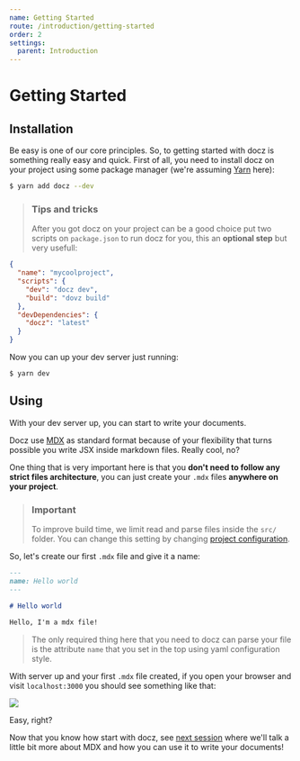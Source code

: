 ```yaml
---
name: Getting Started
route: /introduction/getting-started
order: 2
settings:
  parent: Introduction
---
```


# Getting Started

## Installation

Be easy is one of our core principles. So, to getting started with docz is something really easy and quick. First of all, you need to install docz on your project using some package manager (we're assuming [Yarn](https://yarnpkg.com/) here):

```bash
$ yarn add docz --dev
```

> ### Tips and tricks
>
> After you got docz on your project can be a good choice put two scripts on `package.json` to run docz for you, this an **optional step** but very usefull:

```json
{
  "name": "mycoolproject",
  "scripts": {
    "dev": "docz dev",
    "build": "dovz build"
  },
  "devDependencies": {
    "docz": "latest"
  }
}
```

Now you can up your dev server just running:

```
$ yarn dev
```

## Using

With your dev server up, you can start to write your documents.

Docz use [MDX](https://github.com/mdx-js/specification) as standard format because of your flexibility that turns possible you write JSX inside markdown files. Really cool, no?

One thing that is very important here is that you **don't need to follow any strict files architecture**, you can just create your `.mdx` files **anywhere on your project**.

> ### Important
>
> To improve build time, we limit read and parse files inside the `src/` folder. You can change this setting by changing [project configuration](/documentation/project-configuration).

So, let's create our first `.mdx` file and give it a name:

```markdown
---
name: Hello world
---

# Hello world

Hello, I'm a mdx file!
```

> The only required thing here that you need to docz can parse your file is the attribute `name` that you set in the top using yaml configuration style.

With server up and your first `.mdx` file created, if you open your browser and visit `localhost:3000` you should see something like that:

![](https://cdn-std.dprcdn.net/files/acc_649651/ZOUyUu)

Easy, right?

Now that you know how start with docz, see [next session](/introduction/writing-mdx) where we'll talk a little bit more about MDX and how you can use it to write your documents!
